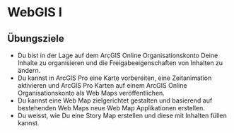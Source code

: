 # WebGIS I

:::{.callout-note}
## Übungsziele

- Du bist in der Lage auf dem ArcGIS Online Organisationskonto Deine Inhalte zu organisieren und die Freigabeeigenschaften von Inhalten zu ändern.
- Du kannst in ArcGIS Pro eine Karte vorbereiten, eine Zeitanimation aktivieren und ArcGIS Pro Karten auf einem ArcGIS Online Organisationskonto als Web Maps veröffentlichen. 
- Du kannst eine Web Map zielgerichtet gestalten und basierend auf bestehenden Web Maps neue Web Map Applikationen erstellen.
- Du weisst, wie Du eine Story Map erstellen und diese mit Inhalten füllen kannst.
:::